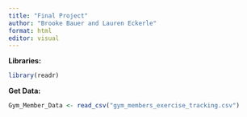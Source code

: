 ---
title: "Final Project"
author: "Brooke Bauer and Lauren Eckerle"
format: html
editor: visual
---

**Libraries:**

```{r}
library(readr)

```

**Get Data:**

```{r}
Gym_Member_Data <- read_csv("gym_members_exercise_tracking.csv")

```

